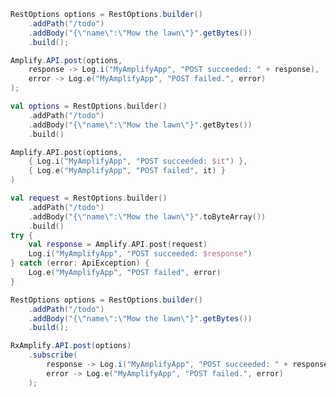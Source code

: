 <BlockSwitcher>
<CodeBlock name="Java">

```java
RestOptions options = RestOptions.builder()
    .addPath("/todo")
    .addBody("{\"name\":\"Mow the lawn\"}".getBytes())
    .build();

Amplify.API.post(options,
    response -> Log.i("MyAmplifyApp", "POST succeeded: " + response),
    error -> Log.e("MyAmplifyApp", "POST failed.", error)
);
```

</CodeBlock>
<CodeBlock name="Kotlin - Callbacks">

```kotlin
val options = RestOptions.builder()
    .addPath("/todo")
    .addBody("{\"name\":\"Mow the lawn\"}".getBytes())
    .build()

Amplify.API.post(options,
    { Log.i("MyAmplifyApp", "POST succeeded: $it") },
    { Log.e("MyAmplifyApp", "POST failed", it) }
)
```

</CodeBlock>
<CodeBlock name="Kotlin - Coroutines (Beta)">

```kotlin
val request = RestOptions.builder()
    .addPath("/todo")
    .addBody("{\"name\":\"Mow the lawn\"}".toByteArray())
    .build()
try {
    val response = Amplify.API.post(request)
    Log.i("MyAmplifyApp", "POST succeeded: $response")
} catch (error: ApiException) {
    Log.e("MyAmplifyApp", "POST failed", error)
}
```

</CodeBlock>
<CodeBlock name="RxJava">

```java
RestOptions options = RestOptions.builder()
    .addPath("/todo")
    .addBody("{\"name\":\"Mow the lawn\"}".getBytes())
    .build();

RxAmplify.API.post(options)
    .subscribe(
        response -> Log.i("MyAmplifyApp", "POST succeeded: " + response),
        error -> Log.e("MyAmplifyApp", "POST failed.", error)
    );
```

</CodeBlock>
</BlockSwitcher>
